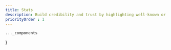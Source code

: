 ```yaml
---
title: Stats
description: Build credibility and trust by highlighting well-known or reputable brands that are connected to your business.
priorityOrder : 1
---
```



    ..._components
}

<BlockPreview
    title="One"
    src="/blocks-preview/stats/one"
    code={oneCode}
    client:visible
/>

<BlockPreview
    title="Cards"
    src="/blocks-preview/stats/cards"
    code={cardsCode}
    client:visible
/>